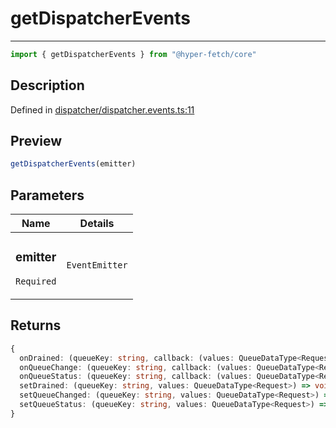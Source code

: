

# getDispatcherEvents

<div class="api-docs__separator" data-reactroot="">

---

</div><div class="api-docs__import" data-reactroot="">

```ts
import { getDispatcherEvents } from "@hyper-fetch/core"
```

</div><div class="api-docs__section">

## Description

</div><div class="api-docs__description"><span class="api-docs__do-not-parse">



</span></div><p class="api-docs__definition">

Defined in [dispatcher/dispatcher.events.ts:11](https://github.com/BetterTyped/hyper-fetch/blob/c3e2c45/packages/core/src/dispatcher/dispatcher.events.ts#L11)

</p><div class="api-docs__section">

## Preview

</div><div class="api-docs__preview fn">

```ts
getDispatcherEvents(emitter)
```

</div><div class="api-docs__section">

## Parameters

</div><div class="api-docs__parameters"><table><thead><tr><th>Name</th><th>Details</th></tr></thead><tbody><tr param-data="emitter"><td class="api-docs__param-name required">

### emitter 

`Required`

</td><td class="api-docs__param-type">

`EventEmitter`

</td></tr></tbody></table></div><div class="api-docs__section">

## Returns

</div><div class="api-docs__returns">

```ts
{
  onDrained: (queueKey: string, callback: (values: QueueDataType<Request>) => void) => VoidFunction;
  onQueueChange: (queueKey: string, callback: (values: QueueDataType<Request>) => void) => VoidFunction;
  onQueueStatus: (queueKey: string, callback: (values: QueueDataType<Request>) => void) => VoidFunction;
  setDrained: (queueKey: string, values: QueueDataType<Request>) => void;
  setQueueChanged: (queueKey: string, values: QueueDataType<Request>) => void;
  setQueueStatus: (queueKey: string, values: QueueDataType<Request>) => void;
}
```

</div>